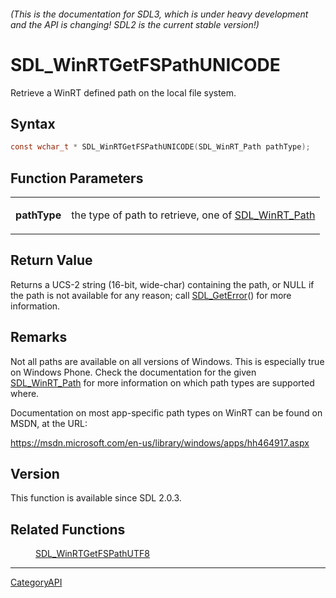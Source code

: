 ====== (This is the documentation for SDL3, which is under heavy development and the API is changing! SDL2 is the current stable version!) ======
= SDL_WinRTGetFSPathUNICODE =

Retrieve a WinRT defined path on the local file system.

== Syntax ==

<syntaxhighlight lang='c'>
const wchar_t * SDL_WinRTGetFSPathUNICODE(SDL_WinRT_Path pathType);
</syntaxhighlight>

== Function Parameters ==

{|
|'''pathType'''
|the type of path to retrieve, one of [[SDL_WinRT_Path]]
|}

== Return Value ==

Returns a UCS-2 string (16-bit, wide-char) containing the path, or NULL if
the path is not available for any reason; call [[SDL_GetError]]() for more
information.

== Remarks ==

Not all paths are available on all versions of Windows. This is especially
true on Windows Phone. Check the documentation for the given
[[SDL_WinRT_Path]] for more information on which path types are supported
where.

Documentation on most app-specific path types on WinRT can be found on
MSDN, at the URL:

https://msdn.microsoft.com/en-us/library/windows/apps/hh464917.aspx

== Version ==

This function is available since SDL 2.0.3.

== Related Functions ==

:[[SDL_WinRTGetFSPathUTF8]]

----
[[CategoryAPI]]


